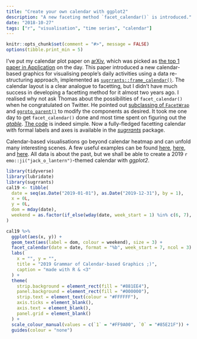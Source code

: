 ```yaml
---
title: "Create your own calendar with ggplot2"
description: "A new faceting method `facet_calendar()` is introduced."
date: "2018-10-27"
tags: ["r", "visualisation", "time series", "calendar"]
---
```


```r
knitr::opts_chunk$set(comment = "#>", message = FALSE)
options(tibble.print_min = 5)
```

I've put my calendar plot paper on [arXiv](https://arxiv.org/abs/1810.09624), which was picked as [the top 1 paper in Application](https://twitter.com/assertpub_/status/1055027418312990720) on the day. This paper introduced a new calendar-based graphics for visualising people's daily activities using a data re-structuring approach, implemented as [`sugrrants::frame_calendar()`](https://pkg.earo.me/sugrrants/reference/frame-calendar.html). The calendar layout is a clear analogue to facetting, but I didn't have much success in developing a facetting method for it almost two years ago. I realised why not ask Thomas about the possibilities of `facet_calendar()` when he congratulated on Twitter. He pointed out [subclassing of `FacetWrap`](https://twitter.com/thomasp85/status/1055066290392649729) and [`ggroto_parent()`](https://twitter.com/thomasp85/status/1055351430557646848) to modify the components as desired. It took me one day to get `facet_calendar()` done and most time spent on figuring out the [*gtable*](https://cran.r-project.org/package=gtable). [The code](https://github.com/earowang/sugrrants/blob/master/R/facet-calendar.R) is indeed simple. Now a fully-fledged facetting calendar with formal labels and axes is available in the [*sugrrants*](https://pkg.earo.me/sugrrants/) package.

Calendar-based visualisations go beyond calendar heatmap and can unfold many interesting scenes. A few useful examples can be found [here](https://twitter.com/colindcarroll/status/946477247036354562), [here](https://twitter.com/tomelliottnz/status/958887861943640064), and [here](https://sarahromanes.github.io/post/calendar-plots/). All data is about the past, but we shall be able to create a 2019 `r emo::ji("jack_o_lantern")`-themed calendar with *ggplot2*.

```r
library(tidyverse)
library(lubridate)
library(sugrrants)
cal19 <- tibble(
  date = seq(as.Date("2019-01-01"), as.Date("2019-12-31"), by = 1),
  x = 0L,
  y = 0L,
  dom = mday(date),
  weekend = as.factor(if_else(wday(date, week_start = 1) %in% c(6, 7), 1, 0))
)
```

```r
cal19 %>%
  ggplot(aes(x, y)) +
  geom_text(aes(label = dom, colour = weekend), size = 3) +
  facet_calendar(date = date, format = "%b", week_start = 7, ncol = 3) +
  labs(
    x = "", y = "", 
    title = "2019 Grammar of Calendar-based Graphics ;)", 
    caption = "made with R & <3"
  ) +
  theme(
    strip.background = element_rect(fill = "#881EE4"),
    panel.background = element_rect(fill = "#000000"),
    strip.text = element_text(colour = "#FFFFFF"),
    axis.ticks = element_blank(),
    axis.text = element_blank(),
    panel.grid = element_blank()
  ) +
  scale_colour_manual(values = c(`1` = "#FF9A00", `0` = "#85E21F")) +
  guides(colour = "none")
```


<!--
We manage our daily schedules using calendar apps or notebooks. It is easy to digest new calendar-based visualisations since the calendar layout is rather familiar to us. The widely used one is calendar heatmap, which Github uses to display daily tallies of user's commits, for example. But it's just a point summary. If more details at sub-daily resolutions are unpacked, these will certainly form a richer and vivider picture.
-->

